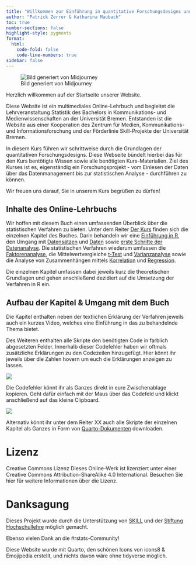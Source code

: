 ```yaml
---
title: "Willkommen zur Einführung in quantitative Forschungsdesigns und Datenanalyse"
author: "Patrick Zerrer & Katharina Maubach"
toc: true
number-sections: false
highlight-style: pygments
format:
  html:
    code-fold: false
    code-line-numbers: true
sidebar: false
---
```


![Bild generiert von Midjourney](Bilder/zemkipatrick_comic_style_factor_analysis_statistics_trust_widef_e7631b78-22da-4267-8a0a-dc0b89c76dd5.png)

Herzlich willkommen auf der Startseite unserer Website. 

Diese Website ist ein multimediales Online-Lehrbuch und begleitet die Lehrveranstaltung Statistik des Bachelors in Kommunikations- und Medienwissenschaften an der Universität Bremen. Entstanden ist die Website aus einer Kooperation des Zentrum für Medien, Kommunikations- und Informationsforschung und der Förderlinie Skill-Projekte der Universität Bremen. 

In diesem Kurs führen wir schrittweise durch die Grundlagen der quantitativen Forschungsdesigns. Diese Webseite bündelt hierbei das für den Kurs bentötigte Wissen sowie alle benötigten Kurs-Materialien. Ziel des Kurses ist es, eigenständig ein Forschungsprojekt - vom Einlesen der Daten über das Datenmanagement bis zur statistischen Analyse - durchführen zu können. 

Wir freuen uns darauf, Sie in unserem Kurs begrüßen zu dürfen!

## Inhalte des Online-Lehrbuchs

Wir hoffen mit diesem Buch einen umfassenden Überblick über die statistischen Verfahren zu bieten. Unter dem Reiter [Der Kurs](https://patrickzerrer.github.io/R_Hands_on_Book/Skript_1.1.html) finden sich die einzelnen Kapitel des Buches. Darin behandeln wir eine [Einführung in R](https://patrickzerrer.github.io/R_Hands_on_Book/Skript_1.1.html), den Umgang mit [Datensätzen](https://patrickzerrer.github.io/R_Hands_on_Book/Skript_2.1.html) und [Daten](https://patrickzerrer.github.io/R_Hands_on_Book/Skript_3.1.html) sowie [erste Schritte der Datenanalyse](https://patrickzerrer.github.io/R_Hands_on_Book/Skript_4.1.html). Die statistischen Verfahren wiederum umfassen die [Faktorenanalyse](https://patrickzerrer.github.io/R_Hands_on_Book/Skript_5.1.html), die Mittelwertvergleiche [t-Test](https://patrickzerrer.github.io/R_Hands_on_Book/Skript_6.3.html) und [Varianzanalyse](https://patrickzerrer.github.io/R_Hands_on_Book/Skript_6.4.html) sowie die Analyse von Zusammenhängen mittels [Korrelation](https://patrickzerrer.github.io/R_Hands_on_Book/Skript_7.2.html) und [Regression](https://patrickzerrer.github.io/R_Hands_on_Book/Skript_7.3.html).

Die einzelnen Kapitel umfassen dabei jeweils kurz die theoretischen Grundlagen und gehen anschließend dezidiert auf die Umsetzung der Verfahren in R ein.  

## Aufbau der Kapitel & Umgang mit dem Buch

Die Kapitel enthalten neben der textlichen Erklärung der Verfahren jeweils auch ein kurzes Video, welches eine Einführung in das zu behandelnde Thema bietet. 

Des Weiteren enthalten alle Skripte den benötigten Code in farblich abgesetzten Felder. Innerhalb dieser Codefehler haben wir oftmals zusätzliche Erklärungen zu den Codezeilen hinzugefügt. Hier könnt ihr jeweils über die Zahlen hovern um euch die Erklärungen anzeigen zu lassen.

![](Bilder/Codeerklärungen.png)

Die Codefehler könnt ihr als Ganzes direkt in eure Zwischenablage kopieren. Geht dafür einfach mit der Maus über das Codefeld und klickt anschließend auf das kleine Clipboard. 

![](Bilder/Screenshot_Codechunks.png)

Alternativ könnt ihr unter dem Reiter XX auch alle Skripte der einzelnen Kapitel als Ganzes in Form von [Quarto-Dokumenten](https://patrickzerrer.github.io/R_Hands_on_Book/Skript_1.3.html) downloaden.


# Lizenz

Creative Commons Lizenz Dieses Online-Werk ist lizenziert unter einer Creative Commons Attribution-ShareAlike 4.0 International. Besuchen Sie hier für weitere Informationen über die Lizenz.

# Danksagung

Dieses Projekt wurde durch die Unterstützung von [SKILL](https://www.uni-bremen.de/skill/page) und der [Stiftung Hochschullehre](https://stiftung-hochschullehre.de/) möglich gemacht.

Ebenso vielen Dank an die #rstats-Community!

Diese Website wurde mit Quarto, den schönen Icons von icons8 & Emojipedia erstellt, und nichts davon wäre ohne tidyverse möglich.
